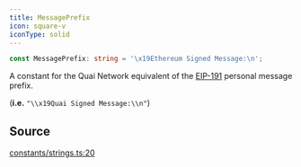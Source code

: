 ```yaml
---
title: MessagePrefix
icon: square-v
iconType: solid
---
```


```ts
const MessagePrefix: string = '\x19Ethereum Signed Message:\n';
```

A constant for the Quai Network equivalent of the [EIP-191](https://eips.ethereum.org/EIPS/eip-191) personal message
prefix.

(**i.e.** `"\\x19Quai Signed Message:\\n"`)

## Source

[constants/strings.ts:20](https://github.com/dominant-strategies/quais.js/blob/14d22c5ff060a85491cc4ef5cdd1465880791511/src/constants/strings.ts#L20)
